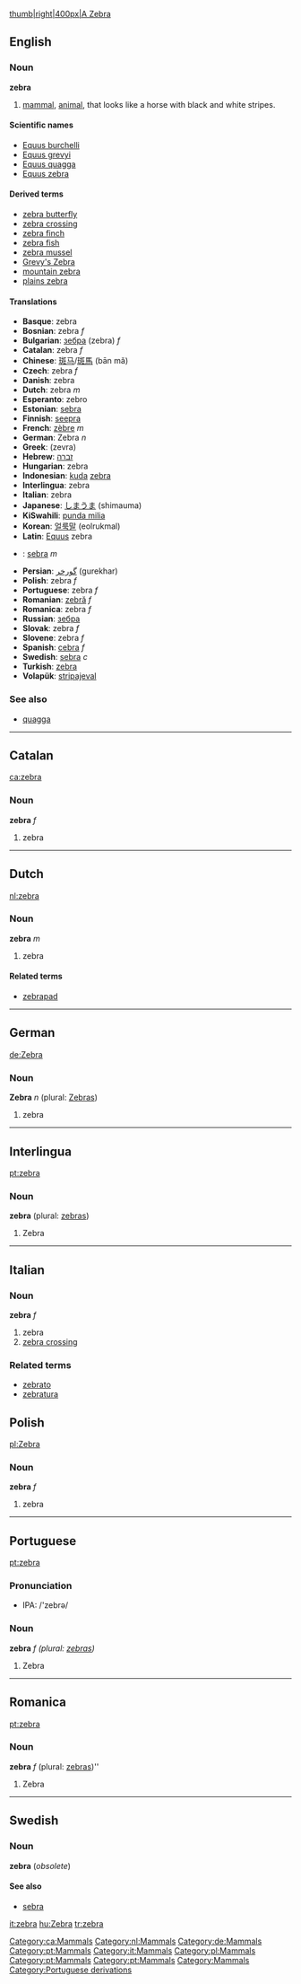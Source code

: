 [[image:zebra3.jpg|thumb|right|400px|A Zebra]]
==English==
=== Noun ===
'''zebra'''

#[[mammal]], [[animal]], that looks like a horse with black and white stripes.

==== Scientific names ====
*[[Equus burchelli]]
*[[Equus grevyi]]
*[[Equus quagga]]
*[[Equus zebra]]

==== Derived terms ====
*[[zebra butterfly]]
*[[zebra crossing]]
*[[zebra finch]]
*[[zebra fish]]
*[[zebra mussel]]
*[[Grevy's Zebra]]
*[[mountain zebra]]
*[[plains zebra]]

==== Translations ====
*'''Basque''': zebra
*'''Bosnian''': zebra ''f''
*'''Bulgarian''': [[зебра]] (zebra) ''f''
*'''Catalan''': zebra ''f''
*'''Chinese''': [[斑马]]/[[斑馬]] (bān mǎ)
*'''Czech''': zebra ''f''
*'''Danish''': zebra
*'''Dutch''': zebra ''m''
*'''Esperanto''': zebro
*'''Estonian''': [[sebra]]
*'''Finnish''': [[seepra]]
*'''French''': [[zèbre]] ''m''
*'''German''': Zebra ''n'' 
*'''Greek''': (zevra)
*'''Hebrew''': [[זברה]]
*'''Hungarian''': zebra
*'''Indonesian''': [[kuda]] [[zebra]]<!-- is this one translation wikified wrongly or two translations missing a comma? -->
*'''Interlingua''': zebra
*'''Italian''': zebra
*'''Japanese''': [[しまうま]] (shimauma)
*'''KiSwahili''': [[punda milia]]
*'''Korean''': [[얼룩말]] (eolrukmal)
*'''Latin''': [[Equus]] zebra
*{{no}}: [[sebra]] ''m''
*'''Persian''': [[گورخر]] (gurekhar)
*'''Polish''': zebra ''f''
*'''Portuguese''': zebra ''f''
*'''Romanian''': [[zebră]] ''f''
*'''Romanica''': zebra ''f''
*'''Russian''': [[зебра]]
*'''Slovak''': zebra ''f''
*'''Slovene''': zebra ''f''
*'''Spanish''': [[cebra]] ''f''
*'''Swedish''': [[sebra]] ''c''
*'''Turkish''': [[zebra]]
*'''Volapük''': [[stripajeval]]

===See also===
*[[quagga]]

----

==Catalan==
[[ca:zebra]] [[Category:ca:Mammals]]
===Noun===
'''zebra''' ''f''
#zebra

----
==Dutch==
[[nl:zebra]] [[Category:nl:Mammals]]
===Noun===
'''zebra''' ''m''
#zebra
====Related terms====
*[[zebrapad]]

----

==German==
[[de:Zebra]] [[Category:de:Mammals]]
===Noun===
'''Zebra''' ''n'' (plural: [[Zebras]])

#zebra
-----

==Interlingua==
[[pt:zebra]] [[Category:pt:Mammals]]

===Noun===
'''zebra''' (plural: [[zebras]])
#Zebra

----

==Italian==	 
[[Category:it:Mammals]]	 
===Noun===	 
'''zebra''' ''f''	 
# zebra	 
# [[zebra crossing]]	 
===Related terms===	 
*[[zebrato]]	 
*[[zebratura]]
==Polish==
[[pl:Zebra]] [[Category:pl:Mammals]]
===Noun===
'''zebra''' ''f''
#zebra

----

==Portuguese==
[[pt:zebra]] [[Category:pt:Mammals]]
===Pronunciation===
*IPA: /'zebrə/

===Noun===
'''zebra''' ''f (plural: [[zebras]])''
#Zebra

----

==Romanica==
[[pt:zebra]] [[Category:pt:Mammals]]

===Noun===
'''zebra''' ''f'' (plural: [[zebras]])''
#Zebra

----
==Swedish==
===Noun===
'''zebra''' (''obsolete'')

====See also====
*[[sebra]]
[[Category:Mammals]]

[[it:zebra]]
[[hu:Zebra]]
[[tr:zebra]]
[[Category:Portuguese derivations]]